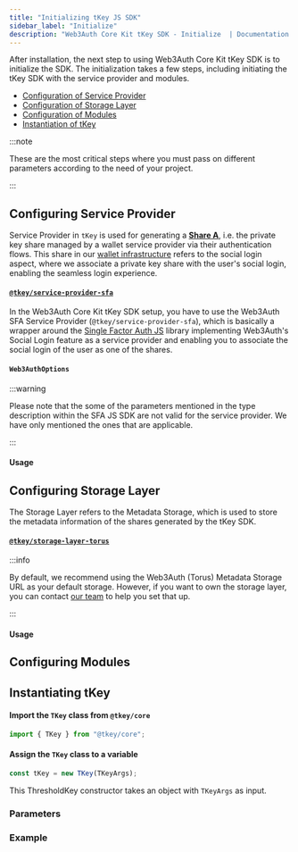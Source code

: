 ```yaml
---
title: "Initializing tKey JS SDK"
sidebar_label: "Initialize"
description: "Web3Auth Core Kit tKey SDK - Initialize  | Documentation - Web3Auth"
---
```



After installation, the next step to using Web3Auth Core Kit tKey SDK is to initialize the SDK. The
initialization takes a few steps, including initiating the tKey SDK with the service provider and
modules.

- [Configuration of Service Provider](#configuring-service-provider)
- [Configuration of Storage Layer](#configuring-storage-layer)
- [Configuration of Modules](#configuring-modules)
- [Instantiation of tKey](#instantiating-tkey)

:::note

These are the most critical steps where you must pass on different parameters according to the need
of your project.

:::

## Configuring Service Provider

Service Provider in `tKey` is used for generating a [**Share A**](/sdk/infra/tkey), i.e. the private
key share managed by a wallet service provider via their authentication flows. This share in our
[wallet infrastructure](/infrastructure/) refers to the social login aspect, where we associate a
private key share with the user's social login, enabling the seamless login experience.

#### [`@tkey/service-provider-sfa`](https://npmjs.com/package/@tkey/service-provider-sfa)

In the Web3Auth Core Kit tKey SDK setup, you have to use the Web3Auth SFA Service Provider
(`@tkey/service-provider-sfa`), which is basically a wrapper around the
[Single Factor Auth JS](/sdk/sfa/sfa-js/) library implementing Web3Auth's Social Login feature as a
service provider and enabling you to associate the social login of the user as one of the shares.

#### `Web3AuthOptions`

<Web3AuthOptions />

:::warning

Please note that the some of the parameters mentioned in the type description within the SFA JS SDK
are not valid for the service provider. We have only mentioned the ones that are applicable.

:::

#### Usage

<SFASPInstanceExample />

## Configuring Storage Layer

The Storage Layer refers to the Metadata Storage, which is used to store the metadata information of
the shares generated by the tKey SDK.

#### [`@tkey/storage-layer-torus`](https://www.npmjs.com/package/@tkey/storage-layer-torus)

:::info

By default, we recommend using the Web3Auth (Torus) Metadata Storage URL as your default storage.
However, if you want to own the storage layer, you can contact
[our team](https://calendly.com/web3auth/meeting-with-web3auth) to help you set that up.

:::

<StorageLayerArgs />

#### Usage

<StorageLayerExample />

## Configuring Modules

<ModulesDescription />

## Instantiating tKey

#### Import the `TKey` class from `@tkey/core`

```javascript
import { TKey } from "@tkey/core";
```

#### Assign the `TKey` class to a variable

```javascript
const tKey = new TKey(TKeyArgs);
```

This ThresholdKey constructor takes an object with `TKeyArgs` as input.

### Parameters

<TKeyArgs />

### Example

<TKeyInstanceExample />
